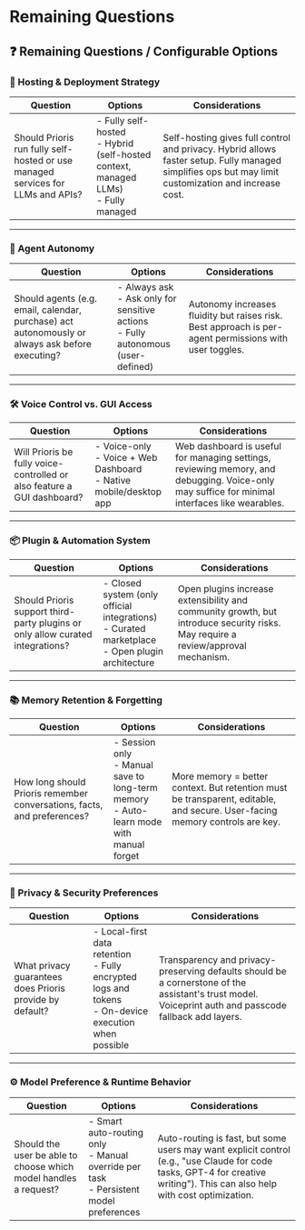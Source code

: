 # Remaining Questions

## ❓ Remaining Questions / Configurable Options

### 🔌 Hosting & Deployment Strategy

| Question | Options | Considerations |
| -------- | ------- | -------------- |
| Should Prioris run fully self-hosted or use managed services for LLMs and APIs? | - Fully self-hosted<br/>- Hybrid (self-hosted context, managed LLMs)<br/>- Fully managed | Self-hosting gives full control and privacy. Hybrid allows faster setup. Fully managed simplifies ops but may limit customization and increase cost. |

---

### 🧠 Agent Autonomy

| Question | Options | Considerations |
| -------- | ------- | -------------- |
| Should agents (e.g. email, calendar, purchase) act autonomously or always ask before executing? | - Always ask<br/>- Ask only for sensitive actions<br/>- Fully autonomous (user-defined) | Autonomy increases fluidity but raises risk. Best approach is per-agent permissions with user toggles. |

---

### 🛠️ Voice Control vs. GUI Access

| Question | Options | Considerations |
| -------- | ------- | -------------- |
| Will Prioris be fully voice-controlled or also feature a GUI dashboard? | - Voice-only<br/>- Voice + Web Dashboard<br/>- Native mobile/desktop app | Web dashboard is useful for managing settings, reviewing memory, and debugging. Voice-only may suffice for minimal interfaces like wearables. |

---

### 📦 Plugin & Automation System

| Question | Options | Considerations |
| -------- | ------- | -------------- |
| Should Prioris support third-party plugins or only allow curated integrations? | - Closed system (only official integrations)<br/>- Curated marketplace<br/>- Open plugin architecture | Open plugins increase extensibility and community growth, but introduce security risks. May require a review/approval mechanism. |

---

### 📚 Memory Retention & Forgetting

| Question | Options | Considerations |
| -------- | ------- | -------------- |
| How long should Prioris remember conversations, facts, and preferences? | - Session only<br/>- Manual save to long-term memory<br/>- Auto-learn mode with manual forget | More memory = better context. But retention must be transparent, editable, and secure. User-facing memory controls are key. |

---

### 🔐 Privacy & Security Preferences

| Question | Options | Considerations |
| -------- | ------- | -------------- |
| What privacy guarantees does Prioris provide by default? | - Local-first data retention<br/>- Fully encrypted logs and tokens<br/>- On-device execution when possible | Transparency and privacy-preserving defaults should be a cornerstone of the assistant's trust model. Voiceprint auth and passcode fallback add layers. |

---

### ⚙️ Model Preference & Runtime Behavior

| Question | Options | Considerations |
| -------- | ------- | -------------- |
| Should the user be able to choose which model handles a request? | - Smart auto-routing only<br/>- Manual override per task<br/>- Persistent model preferences | Auto-routing is fast, but some users may want explicit control (e.g., "use Claude for code tasks, GPT-4 for creative writing"). This can also help with cost optimization. | 